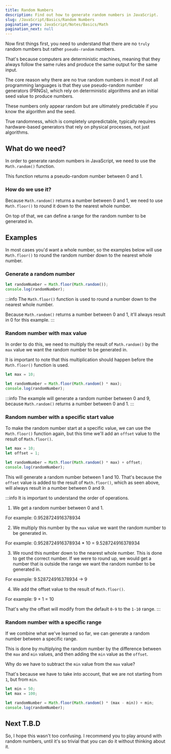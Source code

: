 ```yaml
---
title: Random Numbers
description: Find out how to generate random numbers in JavaScript.
slug: /JavaScript/Basics/Random Numbers
pagination_prev: JavaScript/Notes/Basics/Math
pagination_next: null
---
```


Now first things first, you need to understand that there are no `truly` random numbers but rather `pseudo-random` numbers.

That's because computers are deterministic machines, meaning that they always follow the same rules and produce the same output for the same input.

The core reason why there are no true random numbers in most if not all programming languages is that they use pseudo-random number generators (PRNGs), which rely on deterministic algorithms and an initial seed value to produce numbers.

These numbers only appear random but are ultimately predictable if you know the algorithm and the seed.

True randomness, which is completely unpredictable, typically requires hardware-based generators that rely on physical processes, not just algorithms.

## What do we need?

In order to generate random numbers in JavaScript, we need to use the `Math.random()` function.

This function returns a pseudo-random number between 0 and 1.

### How do we use it?

Because `Math.random()` returns a number between 0 and 1, we need to use `Math.floor()` to round it down to the nearest whole number.

On top of that, we can define a range for the random number to be generated in.

## Examples

In most cases you'd want a whole number, so the examples below will use `Math.floor()` to round the random number down to the nearest whole number.

### Generate a random number

```js title="Random Numbers.js"
let randomNumber = Math.floor(Math.random());
console.log(randomNumber);
```

:::info
The `Math.floor()` function is used to round a number down to the nearest whole number.

Because `Math.random()` returns a number between 0 and 1, it'll always result in 0 for this example.
:::

### Random number with max value

In order to do this, we need to multiply the result of `Math.random()` by the `max` value we want the random number to be generated in.

It is important to note that this multiplication should happen before the `Math.floor()` function is used.

```js title="Random Numbers.js"
let max = 10;

let randomNumber = Math.floor(Math.random() * max);
console.log(randomNumber);
```

:::info
The example will generate a random number between 0 and 9, because `Math.random()` returns a number between 0 and 1.
:::

### Random number with a specific start value

To make the random number start at a specific value, we can use the `Math.floor()` function again, but this time we'll add an `offset` value to the result of `Math.floor()`.

```js title="Random Numbers.js"
let max = 10;
let offset = 1;

let randomNumber = Math.floor(Math.random() * max) + offset;
console.log(randomNumber);
```

This will generate a random number between 1 and 10.
That's because the `offset` value is added to the result of `Math.floor()`, which as seen above, will always result in a number between 0 and 9.

:::info
It is important to understand the order of operations.

1. We get a random number between 0 and 1.

For example: 0.9528724916378934

2. We multiply this number by the `max` value we want the random number to be generated in.

For example: 0.9528724916378934 * 10 = 9.528724916378934

3. We round this number down to the nearest whole number. This is done to get the correct number.
If we were to round up, we would get a number that is outside the range we want the random number to be generated in.

For example: 9.528724916378934 -> 9

4. We add the offset value to the result of `Math.floor()`.

For example: 9 + 1 = 10

That's why the offset will modify from the default `0-9` to the `1-10` range.
:::

### Random number with a specific range

If we combine what we've learned so far, we can generate a random number between a specific range.

This is done by multiplying the random number by the difference between the `max` and `min` values, and then adding the `min` value as the `offset`.

Why do we have to subtract the `min` value from the `max` value?

That's because we have to take into account, that we are not starting from `1`, but from `min`.

```js title="Random Numbers.js"
let min = 50;
let max = 100;

let randomNumber = Math.floor(Math.random() * (max - min)) + min;
console.log(randomNumber);
```

## Next T.B.D

So, I hope this wasn't too confusing.
I recommend you to play around with random numbers, until it's so trivial that you can do it without thinking about it.